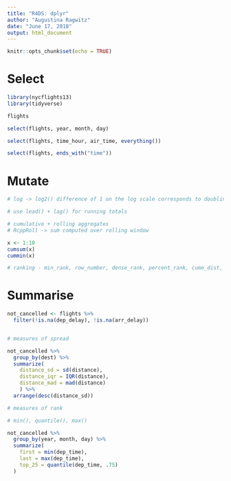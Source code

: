 ```yaml
---
title: "R4DS: dplyr"
author: "Augustina Ragwitz"
date: "June 17, 2018"
output: html_document
---
```


```r
knitr::opts_chunk$set(echo = TRUE)
```

# Select

```r
library(nycflights13)
library(tidyverse)
```

```r
flights
```



```r
select(flights, year, month, day)
```

```r

select(flights, time_hour, air_time, everything())

```

```r

select(flights, ends_with("time"))

```

# Mutate

```r

# log -> log2() difference of 1 on the log scale corresponds to doubling, -1 corresponds to half

# use lead() + lag() for running totals

# cumulative + rolling aggregates
# RcppRoll -> sum computed over rolling window

x <- 1:10
cumsum(x)
cummin(x)

# ranking - min_rank, row_number, dense_rank, percent_rank, cume_dist, ntile
```

# Summarise

```r

not_cancelled <- flights %>%
  filter(!is.na(dep_delay), !is.na(arr_delay))


# measures of spread

not_cancelled %>%
  group_by(dest) %>%
  summarize(
    distance_sd = sd(distance),
    distance_iqr = IQR(distance),
    distance_mad = mad(distance)
    ) %>%
  arrange(desc(distance_sd))

# measures of rank

# min(), quantile(), max()

not_cancelled %>%
  group_by(year, month, day) %>%
  summarize(
    first = min(dep_time),
    last = max(dep_time),
    top_25 = quantile(dep_time, .75)
  )
  
```





